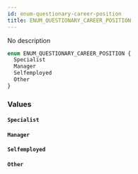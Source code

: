 ```yaml
---
id: enum-questionary-career-position
title: ENUM_QUESTIONARY_CAREER_POSITION
---
```


No description

```graphql
enum ENUM_QUESTIONARY_CAREER_POSITION {
  Specialist
  Manager
  Selfemployed
  Other
}
```

### Values

#### `Specialist`

#### `Manager`

#### `Selfemployed`

#### `Other`
